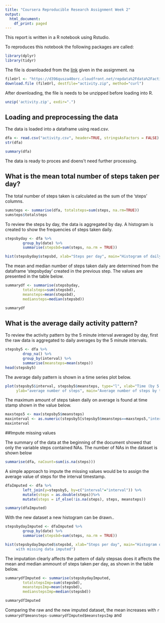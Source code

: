 ```yaml
---
title: "Coursera Reproducible Research Assignment Week 2"
output:
  html_document:
    df_print: paged
---
```


This report is written in a R notebook using Rstudio. 

To reproduces this notebook the following packages are called:

```r
library(dplyr)
library(tidyr)
```


The file is downloaded from the [link](https://d396qusza40orc.cloudfront.net/repdata%2Fdata%2Factivity.zip)
given in the assignment.
na
```r
fileUrl <- "https://d396qusza40orc.cloudfront.net/repdata%2Fdata%2Factivity.zip"
download.file (fileUrl, destfile="activity.zip", method="curl")
```

After downloading, the file is needs to be unzipped before loading into R.  

```r
unzip('activity.zip', exdir=".")
```

## Loading and preprocessing the data

The data is loaded into a dataframe using read.csv.

```r
dfa <- read.csv("activity.csv", header=TRUE, stringsAsFactors = FALSE)
str(dfa)  

summary(dfa)
```

The data is ready to proces and doens't need further processing. 


## What is the mean total number of steps taken per day?
The total number of steps taken is calculated as the sum of 
the 'steps' columns. 

```r
sumsteps <- summarise(dfa, totalsteps=sum(steps, na.rm=TRUE))
sumsteps$totalsteps
```



To review the steps by day, the data is aggregated by day. A histogram is created 
to show the frequencies of steps taken daily.  

```r
stepsbyday <- dfa %>%
        group_by(date) %>%
        summarise(stepsbd=sum(steps, na.rm = TRUE))

hist(stepsbyday$stepsbd, xlab="Steps per day", main="Histogram of daily steps")
```

The mean  and median  number
of steps taken daily are determined from the dataframe 'stepsbyday' created in 
the previous step. The values are presented in the table below. 


```r
summarydf <- summarise(stepsbyday,
        totalsteps=sum(stepsbd),
        meansteps=mean(stepsbd),
        mediansteps=median(stepsbd))

summarydf
```

## What is the average daily activity pattern?

To review the activity pattern by the 5 minute interval averaged by day, 
first the raw data is aggregated to daily averages by the 5 minute intervals. 

```r
stepsby5 <- dfa %>%
        drop_na() %>%
        group_by(interval) %>%
        summarise(meansteps=mean(steps))
head(stepsby5)
```

The average daily pattern is shown in a time series plot below. 

```r
plot(stepsby5$interval, stepsby5$meansteps, type="l", xlab="Time (by 5 min intervals)",
     ylab="average number of steps", main="Average number of steps by time stamp")
```

The maximum amount of steps taken daily on average is found at 
time stamp shown in the value below. 

```r
maxsteps5 <- max(stepsby5$meansteps)
maxinterval <- as.numeric(stepsby5[stepsby5$meansteps==maxsteps5,"interval"])
maxinterval
```




##Impute missing values

The summary of the data at the beginning of the document showed that only the 
variable steps contained NAs. The number of NAs in the dataset is shown below

```r
summarise(dfa, naCount=sum(is.na(steps)))
```

A simple approach to impute the missing values would be to assign the average value
of steps for the interval timestamp.

```r
dfaImputed <- dfa %>%
        left_join(y=stepsby5, by=c("interval"="interval")) %>%
        mutate(steps = as.double(steps))%>%
        mutate(steps = if_else(!is.na(steps), steps, meansteps))

summary(dfaImputed)
```

With the new dataset a new histogram can be drawn..

```r
stepsbydayImputed <- dfaImputed %>%
        group_by(date) %>%
        summarise(stepsbd=sum(steps, na.rm = TRUE))

hist(stepsbydayImputed$stepsbd, xlab="Steps per day", main="Histogram of daily steps
     with missing data imputed")
```

The imputation clearly affects the pattern of daily stepsas does it affects the 
mean and median ammount of steps taken per day, as shown in the table below.


```r
summarydfImputed <- summarise(stepsbydayImputed,
        totalstepsImp=sum(stepsbd),
        meanstepsImp=mean(stepsbd),
        medianstepsImp=median(stepsbd))

summarydfImputed

```

Comparing the raw and the new imputed dataset, the mean increases with 
`r summarydf$meansteps-summarydfImputed$meanstepsImp` and 
